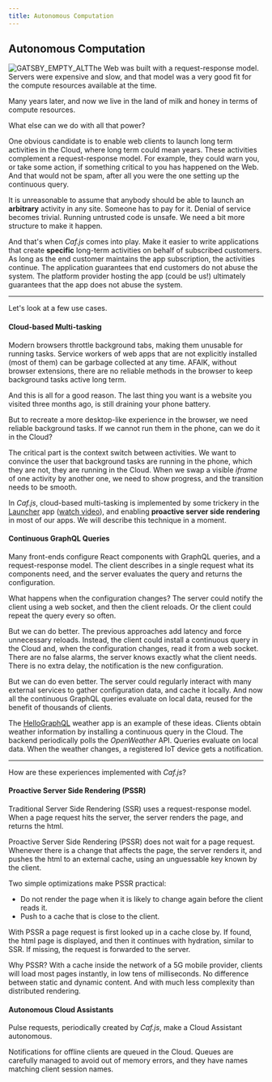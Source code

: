 ```yaml
---
title: Autonomous Computation
---
```


## Autonomous Computation

![GATSBY_EMPTY_ALT](../images/randy-fath-KyreMg96fuA-unsplash.jpg)The Web was built with a request-response model. Servers were expensive and slow, and that model was a very good fit for the compute resources available at the time.

Many years later, and now we live in the land of milk and honey in terms of compute resources.

What else can we do with all that power?

One obvious candidate is to enable web clients to launch long term activities in the Cloud, where long term could mean years. These activities complement a request-response model. For example, they could warn you, or take some action, if something critical to you has happened on the Web. And that would not be spam, after all you were the one setting up the continuous query.

It is unreasonable to assume that anybody should be able to launch an **arbitrary** activity in any site. Someone has to pay for it. Denial of service becomes trivial. Running untrusted code is unsafe. We need a bit more structure to make it happen.

And that's when *Caf.js* comes into play. Make it easier to write applications that create **specific** long-term activities on behalf of subscribed customers. As long as the end customer maintains the app subscription, the activities continue. The application guarantees that end customers do not abuse the system. The platform provider hosting the app (could be <Link to="/hosting">us!</Link>) ultimately guarantees that the app does not abuse the system.

<hr/>

Let's look at a few use cases.

#### Cloud-based Multi-tasking

Modern browsers throttle background tabs, making them unusable for running tasks. Service workers of web apps that are not explicitly installed (most of them) can be garbage collected at any time. AFAIK, without browser extensions, there are no reliable methods in the browser to keep background tasks active long term.

And this is all for a good reason. The last thing you want is a website you visited three months ago, is still draining your phone battery.

But to recreate a more desktop-like experience in the browser, we need reliable background tasks. If we cannot run them in the phone, can we do it in the Cloud?

The critical part is the context switch between activities. We want to convince the user that background tasks are running in the phone, which they are not, they are running in the Cloud. When we swap a visible *iframe* of one activity by another one, we need to show progress, and the transition needs to be smooth.

In *Caf.js*, cloud-based multi-tasking is implemented by some trickery in the [Launcher](https://github.com/cafjs/caf_launcher.git) app ([watch video](https://youtu.be/y2DaniE30nE)), and enabling **proactive server side rendering** in most of our apps. We will describe this technique in a moment.

#### Continuous GraphQL Queries

Many front-ends configure React components with GraphQL queries, and a request-response model. The client describes in a single request what its components need, and the server evaluates the query and returns the configuration.

What happens when the configuration changes? The server could notify the client using a web socket, and then the client reloads. Or the client could repeat the query every so often.

But we can do better. The previous approaches add latency and force unnecessary reloads. Instead, the client could install a continuous query in the Cloud and, when the configuration changes, read it from a web socket. There are no false alarms, the server knows exactly what the client needs. There is no extra delay, the notification is the new configuration.

But we can do even better. The server could regularly interact with many external services to gather configuration data, and cache it locally. And now all the continuous GraphQL queries evaluate on local data, reused for the benefit of thousands of clients.

The [HelloGraphQL](https://github.com/cafjs/caf_hellographql.git) weather app is an example of these ideas. Clients obtain weather information by installing a continuous query in the Cloud. The backend periodically polls the *OpenWeather* API. Queries evaluate on local data. When the weather changes, a registered IoT device gets a notification.

<hr/>

How are these experiences implemented with *Caf.js*?

#### Proactive Server Side Rendering (PSSR)

Traditional Server Side Rendering (SSR) uses a request-response model. When a page request hits the server, the server renders the page, and returns the html.

Proactive Server Side Rendering (PSSR) does not wait for a page request. Whenever there is a change that affects the page, the server renders it, and pushes the html to an external cache, using an unguessable key known by the client.

Two simple optimizations make PSSR practical:

*  Do not render the page when it is likely to change again before the client reads it.
* Push to a cache that is close to the client.

With PSSR a page request is first looked up in a cache close by. If found, the html page is displayed, and then it continues with hydration, similar to SSR. If missing, the request is forwarded to the server.

Why PSSR? With a cache inside the network of a 5G mobile provider, clients will load most pages instantly, in low tens of milliseconds. No difference between static and dynamic content. And with much less complexity than distributed rendering.


#### Autonomous Cloud Assistants

Pulse requests, periodically created by *Caf.js*, make a Cloud Assistant <Link to="/docs/documentation#autonomous">autonomous</Link>.

Notifications for offline clients are queued in the Cloud. Queues are carefully managed to avoid out of memory errors, and they have names matching <Link to="/docs/documentation#client">client session names</Link>.
